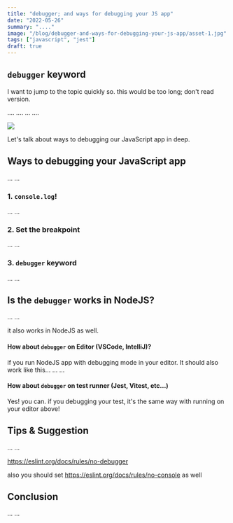 ```yaml
---
title: "debugger; and ways for debugging your JS app"
date: "2022-05-26"
summary: "...."
image: "/blog/debugger-and-ways-for-debugging-your-js-app/asset-1.jpg"
tags: ["javascript", "jest"]
draft: true
---
```


## `debugger` keyword

I want to jump to the topic quickly so. this would be too long; don't read version.

....
....
...
....

<img src="/blog/debugger-and-ways-for-debugging-your-js-app/asset-1.jpg" />

Let's talk about ways to debugging our JavaScript app in deep.

## Ways to debugging your JavaScript app

...
...

### 1. `console.log`!

...
...

### 2. Set the breakpoint

...
...

### 3. `debugger` keyword

...
...

## Is the `debugger` works in NodeJS?

...
...

it also works in NodeJS as well.

#### How about `debugger` on Editor (VSCode, IntelliJ)?

if you run NodeJS app with debugging mode in your editor. It should also work like this...
...
...

#### How about `debugger` on test runner (Jest, Vitest, etc...)

Yes! you can. if you debugging your test, it's the same way with running on your editor above!

## Tips & Suggestion

...
...

https://eslint.org/docs/rules/no-debugger

also you should set https://eslint.org/docs/rules/no-console as well

## Conclusion

...
...
